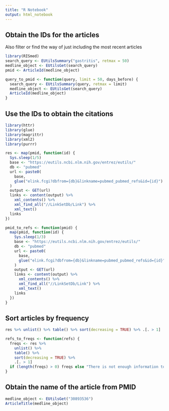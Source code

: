 ```yaml
---
title: "R Notebook"
output: html_notebook
---
```


## Obtain the IDs for the articles

Also filter or find the way of just including the most recent articles

```r
library(RISmed)
search_query <- EUtilsSummary("gastritis", retmax = 50)
medline_object <- EUtilsGet(search_query)
pmid <- ArticleId(medline_object)
```

```r
query_to_pmid <- function(query, limit = 50, days_before) {
  search_query <- EUtilsSummary(query, retmax = limit)
  medline_object <- EUtilsGet(search_query)
  ArticleId(medline_object)
}
```


## Use the IDs to obtain the citations

```r
library(httr)
library(glue)
library(magrittr)
library(xml2)
library(purrr)

res <- map(pmid, function(id) {
  Sys.sleep(1/5)
  base <- "https://eutils.ncbi.nlm.nih.gov/entrez/eutils/"
  db <- "pubmed"
  url <- paste0(
    base,
    glue("elink.fcgi?dbfrom={db}&linkname=pubmed_pubmed_refs&id={id}")
  )
  output <- GET(url)
  links <- content(output) %>% 
    xml_contents() %>% 
    xml_find_all("//LinkSetDb/Link") %>% 
    xml_text()
  links
})
```

```r
pmid_to_refs <- function(pmid) {
  map(pmid, function(id) {
    Sys.sleep(1/3)
    base <- "https://eutils.ncbi.nlm.nih.gov/entrez/eutils/"
    db <- "pubmed"
    url <- paste0(
      base,
      glue("elink.fcgi?dbfrom={db}&linkname=pubmed_pubmed_refs&id={id}")
    )
    output <- GET(url)
    links <- content(output) %>% 
      xml_contents() %>% 
      xml_find_all("//LinkSetDb/Link") %>% 
      xml_text()
    links
  })
}
```

## Sort articles by frequency

```r
res %>% unlist() %>% table() %>% sort(decreasing = TRUE) %>% .[. > 1]
```

```r
refs_to_freqs <- function(refs) {
  freqs <- res %>% 
    unlist() %>% 
    table() %>% 
    sort(decreasing = TRUE) %>% 
    .[. > 1]
  if (length(freqs) > 0) freqs else "There is not enough information to suggest any specific articles"
}
```

## Obtain the name of the article from PMID

```r
medline_object <- EUtilsGet("30893536")
ArticleTitle(medline_object)
```


